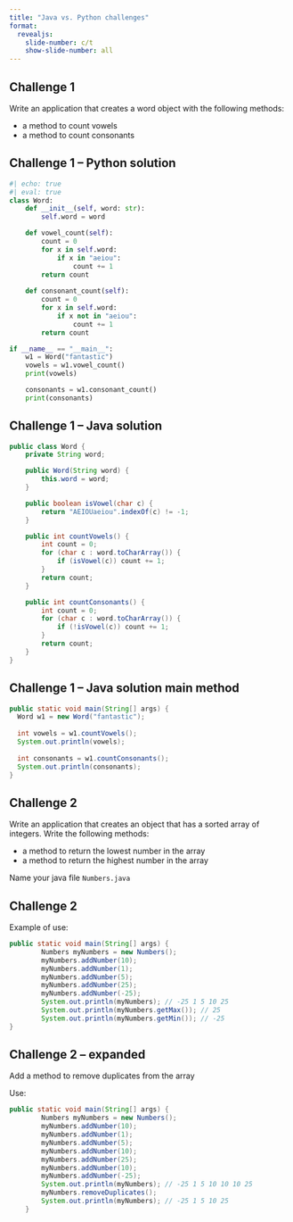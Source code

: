 ```yaml
---
title: "Java vs. Python challenges"
format:
  revealjs:
    slide-number: c/t
    show-slide-number: all
---
```


## Challenge 1

Write an application that creates a word object with the following methods:

* a method to count vowels
* a method to count consonants

## Challenge 1 -- Python solution

```python
#| echo: true
#| eval: true
class Word:
    def __init__(self, word: str):
        self.word = word

    def vowel_count(self):
        count = 0
        for x in self.word:
            if x in "aeiou": 
                count += 1
        return count
    
    def consonant_count(self):
        count = 0
        for x in self.word:
            if x not in "aeiou": 
                count += 1
        return count

if __name__ == "__main__":
    w1 = Word("fantastic")
    vowels = w1.vowel_count()
    print(vowels)

    consonants = w1.consonant_count()
    print(consonants)
```

## Challenge 1 -- Java solution

```java
public class Word {
    private String word;

    public Word(String word) {
        this.word = word;
    }

    public boolean isVowel(char c) {
        return "AEIOUaeiou".indexOf(c) != -1;
    }

    public int countVowels() {
        int count = 0;
        for (char c : word.toCharArray()) {
            if (isVowel(c)) count += 1;
        }
        return count;
    }

    public int countConsonants() {
        int count = 0;
        for (char c : word.toCharArray()) {
            if (!isVowel(c)) count += 1;
        }
        return count;
    }
}
```

## Challenge 1 -- Java solution main method

```java
public static void main(String[] args) {
  Word w1 = new Word("fantastic");
  
  int vowels = w1.countVowels();
  System.out.println(vowels);
  
  int consonants = w1.countConsonants();
  System.out.println(consonants);
}
```

## Challenge 2

Write an application that creates an object that has a sorted array of integers. Write the following methods:

* a method to return the lowest number in the array
* a method to return the highest number in the array

Name your java file `Numbers.java`

## Challenge 2

Example of use:

```java
public static void main(String[] args) {
        Numbers myNumbers = new Numbers();
        myNumbers.addNumber(10);
        myNumbers.addNumber(1);
        myNumbers.addNumber(5);
        myNumbers.addNumber(25);
        myNumbers.addNumber(-25);
        System.out.println(myNumbers); // -25 1 5 10 25
        System.out.println(myNumbers.getMax()); // 25
        System.out.println(myNumbers.getMin()); // -25
}
```


## Challenge 2 -- expanded

Add a method to remove duplicates from the array

Use:

```java
public static void main(String[] args) {
        Numbers myNumbers = new Numbers();
        myNumbers.addNumber(10);
        myNumbers.addNumber(1);
        myNumbers.addNumber(5);
        myNumbers.addNumber(10);
        myNumbers.addNumber(25);
        myNumbers.addNumber(10);
        myNumbers.addNumber(-25);
        System.out.println(myNumbers); // -25 1 5 10 10 10 25
        myNumbers.removeDuplicates();
        System.out.println(myNumbers); // -25 1 5 10 25
    }
```

